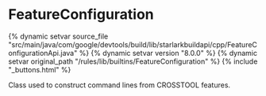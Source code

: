 <html devsite>
<head>
  <meta name="project_path" value="/_project.yaml">
  <meta name="book_path" value="/versions/8.0.0/_book.yaml">
</head>
<body>

<h1 class="page-title" id="modules.FeatureConfiguration">FeatureConfiguration</h1>

{% dynamic setvar source_file "src/main/java/com/google/devtools/build/lib/starlarkbuildapi/cpp/FeatureConfigurationApi.java" %}
{% dynamic setvar version "8.0.0" %}
{% dynamic setvar original_path "/rules/lib/builtins/FeatureConfiguration" %}
{% include "_buttons.html" %}
<!-- {% raw %} -->

Class used to construct command lines from CROSSTOOL features.



</body>
</html>

<!-- {% endraw %} -->
